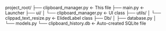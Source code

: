 project_root/
├── clipboard_manager.py   ← This file
├── main.py                ← Launcher
├── ui/
│   └── clipboard_manager.py   ← UI class
├── utils/
│   └── clippad_text_resize.py ← ElidedLabel class
├── Db/
│   ├── database.py
│   └── models.py
└── clipboard_history.db   ← Auto-created SQLite file